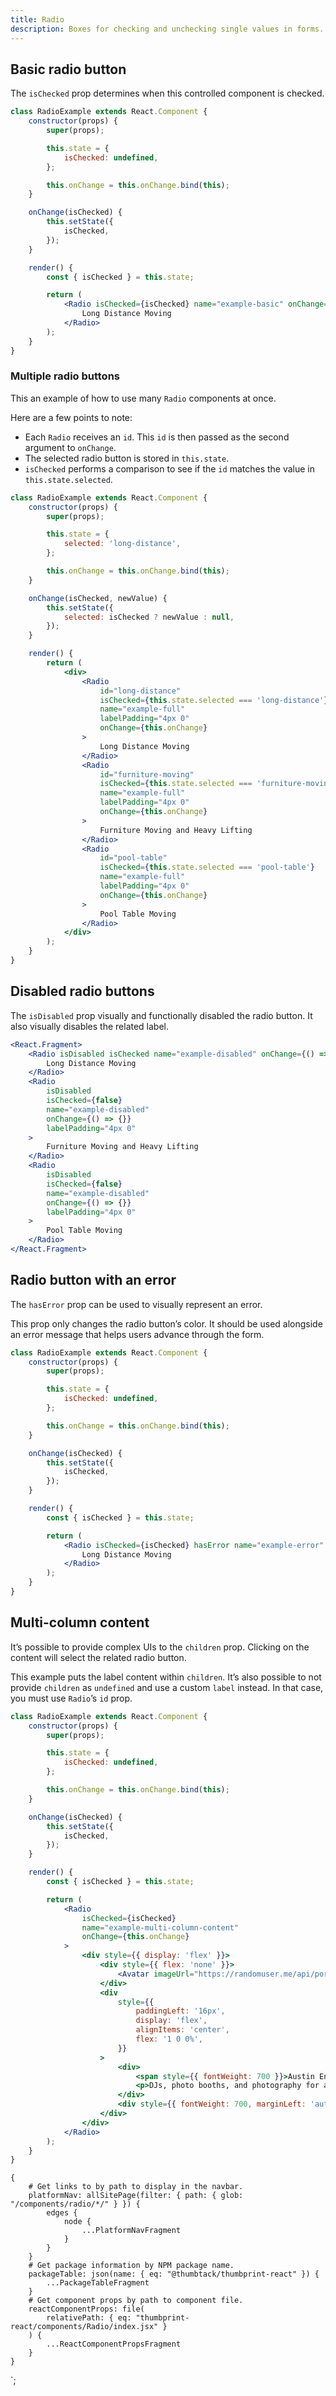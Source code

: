 ```yaml
---
title: Radio
description: Boxes for checking and unchecking single values in forms.
---
```



<ComponentHeader data={props.data} />

## Basic radio button

The `isChecked` prop determines when this controlled component is checked.

```jsx
class RadioExample extends React.Component {
    constructor(props) {
        super(props);

        this.state = {
            isChecked: undefined,
        };

        this.onChange = this.onChange.bind(this);
    }

    onChange(isChecked) {
        this.setState({
            isChecked,
        });
    }

    render() {
        const { isChecked } = this.state;

        return (
            <Radio isChecked={isChecked} name="example-basic" onChange={this.onChange}>
                Long Distance Moving
            </Radio>
        );
    }
}
```

### Multiple radio buttons

This an example of how to use many `Radio` components at once.

Here are a few points to note:

-   Each `Radio` receives an `id`. This `id` is then passed as the second argument to `onChange`.
-   The selected radio button is stored in `this.state`.
-   `isChecked` performs a comparison to see if the `id` matches the value in `this.state.selected`.

```jsx
class RadioExample extends React.Component {
    constructor(props) {
        super(props);

        this.state = {
            selected: 'long-distance',
        };

        this.onChange = this.onChange.bind(this);
    }

    onChange(isChecked, newValue) {
        this.setState({
            selected: isChecked ? newValue : null,
        });
    }

    render() {
        return (
            <div>
                <Radio
                    id="long-distance"
                    isChecked={this.state.selected === 'long-distance'}
                    name="example-full"
                    labelPadding="4px 0"
                    onChange={this.onChange}
                >
                    Long Distance Moving
                </Radio>
                <Radio
                    id="furniture-moving"
                    isChecked={this.state.selected === 'furniture-moving'}
                    name="example-full"
                    labelPadding="4px 0"
                    onChange={this.onChange}
                >
                    Furniture Moving and Heavy Lifting
                </Radio>
                <Radio
                    id="pool-table"
                    isChecked={this.state.selected === 'pool-table'}
                    name="example-full"
                    labelPadding="4px 0"
                    onChange={this.onChange}
                >
                    Pool Table Moving
                </Radio>
            </div>
        );
    }
}
```

## Disabled radio buttons

The `isDisabled` prop visually and functionally disabled the radio button. It also visually disables the related label.

```jsx
<React.Fragment>
    <Radio isDisabled isChecked name="example-disabled" onChange={() => {}} labelPadding="4px 0">
        Long Distance Moving
    </Radio>
    <Radio
        isDisabled
        isChecked={false}
        name="example-disabled"
        onChange={() => {}}
        labelPadding="4px 0"
    >
        Furniture Moving and Heavy Lifting
    </Radio>
    <Radio
        isDisabled
        isChecked={false}
        name="example-disabled"
        onChange={() => {}}
        labelPadding="4px 0"
    >
        Pool Table Moving
    </Radio>
</React.Fragment>
```

## Radio button with an error

The `hasError` prop can be used to visually represent an error.

This prop only changes the radio button’s color. It should be used alongside an error message that helps users advance through the form.

```jsx
class RadioExample extends React.Component {
    constructor(props) {
        super(props);

        this.state = {
            isChecked: undefined,
        };

        this.onChange = this.onChange.bind(this);
    }

    onChange(isChecked) {
        this.setState({
            isChecked,
        });
    }

    render() {
        const { isChecked } = this.state;

        return (
            <Radio isChecked={isChecked} hasError name="example-error" onChange={this.onChange}>
                Long Distance Moving
            </Radio>
        );
    }
}
```

## Multi-column content

It’s possible to provide complex UIs to the `children` prop. Clicking on the content will select the related radio button.

This example puts the label content within `children`. It’s also possible to not provide `children` as `undefined` and use a custom `label` instead. In that case, you must use `Radio`’s `id` prop.

```jsx
class RadioExample extends React.Component {
    constructor(props) {
        super(props);

        this.state = {
            isChecked: undefined,
        };

        this.onChange = this.onChange.bind(this);
    }

    onChange(isChecked) {
        this.setState({
            isChecked,
        });
    }

    render() {
        const { isChecked } = this.state;

        return (
            <Radio
                isChecked={isChecked}
                name="example-multi-column-content"
                onChange={this.onChange}
            >
                <div style={{ display: 'flex' }}>
                    <div style={{ flex: 'none' }}>
                        <Avatar imageUrl="https://randomuser.me/api/portraits/women/63.jpg" />
                    </div>
                    <div
                        style={{
                            paddingLeft: '16px',
                            display: 'flex',
                            alignItems: 'center',
                            flex: '1 0 0%',
                        }}
                    >
                        <div>
                            <span style={{ fontWeight: 700 }}>Austin Entertainment LLC.</span>
                            <p>DJs, photo booths, and photography for all of your event needs.</p>
                        </div>
                        <div style={{ fontWeight: 700, marginLeft: 'auto' }}>$120/hr</div>
                    </div>
                </div>
            </Radio>
        );
    }
}
```

<ComponentFooter data={props.data} />

    {
        # Get links to by path to display in the navbar.
        platformNav: allSitePage(filter: { path: { glob: "/components/radio/*/" } }) {
            edges {
                node {
                    ...PlatformNavFragment
                }
            }
        }
        # Get package information by NPM package name.
        packageTable: json(name: { eq: "@thumbtack/thumbprint-react" }) {
            ...PackageTableFragment
        }
        # Get component props by path to component file.
        reactComponentProps: file(
            relativePath: { eq: "thumbprint-react/components/Radio/index.jsx" }
        ) {
            ...ReactComponentPropsFragment
        }
    }
`;
